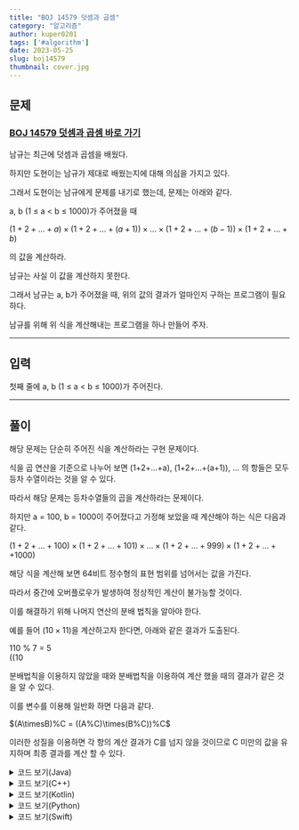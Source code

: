 ---
title: "BOJ 14579 덧셈과 곱셈"
category: "알고리즘"
author: kuper0201
tags: ['#algorithm']
date: 2023-05-25
slug: boj14579
thumbnail: cover.jpg
---


## 문제

### <a href="https://boj.kr/14579" target="_blank">BOJ 14579 덧셈과 곱셈 바로 가기</a>

남규는 최근에 덧셈과 곱셈을 배웠다.

하지만 도현이는 남규가 제대로 배웠는지에 대해 의심을 가지고 있다.

그래서 도현이는 남규에게 문제를 내기로 했는데, 문제는 아래와 같다.

a, b (1 ≤ a < b ≤ 1000)가 주어졌을 때

$(1+2+…+a) \times (1+2+…+(a+1)) \times … \times (1+2+…+(b-1)) \times (1+2+…+b)$

의 값을 계산하라.

남규는 사실 이 값을 계산하지 못한다.

그래서 남규는 a, b가 주어졌을 때, 위의 값의 결과가 얼마인지 구하는 프로그램이 필요하다.

남규를 위해 위 식을 계산해내는 프로그램을 하나 만들어 주자.

---

## 입력

첫째 줄에 a, b (1 ≤ a < b ≤ 1000)가 주어진다.

---

## 풀이

해당 문제는 단순히 주어진 식을 계산하라는 구현 문제이다.

식을 곱 연산을 기준으로 나누어 보면 (1+2+...+a), (1+2+...+(a+1)), ... 의 항들은 모두 등차 수열이라는 것을 알 수 있다.

따라서 해당 문제는 등차수열들의 곱을 계산하라는 문제이다.

하지만 a = 100, b = 1000이 주어졌다고 가정해 보았을 때 계산해야 하는 식은 다음과 같다.

$(1+2+...+100) \times (1+2+...+101) \times ... \times (1+2+...+999) \times (1+2+...++1000)$

해당 식을 계산해 보면 64비트 정수형의 표현 범위를 넘어서는 값을 가진다.

따라서 중간에 오버플로우가 발생하여 정상적인 계산이 불가능할 것이다.

이를 해결하기 위해 나머지 연산의 분배 법칙을 알아야 한다.

예를 들어 $(10\times11)%7$을 계산하고자 한다면, 아래와 같은 결과가 도출된다.

110 % 7 = 5<br/>
$((10%7)\times(11%7))%7=12%7=5$

분배법칙을 이용하지 않았을 때와 분배법칙을 이용하여 계산 했을 때의 결과가 같은 것을 알 수 있다.

이를 변수를 이용해 일반화 하면 다음과 같다.

$(A\timesB)%C = ((A%C)\times(B%C))%C$

이러한 성질을 이용하면 각 항의 계산 결과가 C를 넘지 않을 것이므로 C 미만의 값을 유지하며 최종 결과를 계산 할 수 있다.

<details markdown="1">
<summary>코드 보기(Java)</summary>

```javascript
import java.io.*;

public class Main {
    public static void main(String[] args) throws Exception {
        BufferedReader br = new BufferedReader(new InputStreamReader(System.in));

        // a, b 입력
        String[] s = br.readLine().split(" ");
        int a = Integer.parseInt(s[0]);
        int b = Integer.parseInt(s[1]);

        // 식 계산
        long res = 1;
        for(int i = a; i <= b; i++) {
            // 합 계산
            long sum = 0;
            for (int j = 1; j <= i; j++) sum += j;

            // 곱 계산(값 커질수 있으므로 나머지 연산)
            res *= sum;
            res %= 14579;
        }

        System.out.println(res % 14579);
    }
}
```
</details>

<details markdown="1">
<summary>코드 보기(C++)</summary>

```cpp
#include <iostream>

#define fastio ios_base::sync_with_stdio(false); cin.tie(nullptr); cout.tie(nullptr)
#define endl '\n'

using namespace std;

int main() {
    fastio;
    
    // a, b 입력
    int a, b;
    cin >> a >> b;

    // 식 계산
    long res = 1;
    for(int i = a; i <= b; i++) {
        // 합 계산
        long sum = 0;
        for (int j = 1; j <= i; j++) sum += j;

        // 곱 계산(값 커질수 있으므로 나머지 연산)
        res *= sum;
        res %= 14579;
    }
    
    cout << res % 14579 << endl;
    
    return 0;
}
```
</details>

<details markdown="1">
<summary>코드 보기(Kotlin)</summary>

```javascript
fun main(args: Array<String>) = with(System.`in`.bufferedReader()) {
    // a, b 입력
    var s = readLine().split(" ")
    var a = s[0].toInt()
    var b = s[1].toInt()

    // 식 계산
    var res = 1
    for(i in a .. b) {
        // 합 계산
        var sum = 0;
        for(j in 1 .. i) { sum += j }

        // 곱 계산(값 커질수 있으므로 나머지 연산)
        res *= sum
        res %= 14579
    }
    
    println(res % 14579)
}
```
</details>

<details markdown="1">
<summary>코드 보기(Python)</summary>

```python
from sys import stdin

def main():
    # a, b 입력
    s = stdin.readline().split(' ')
    a = int(s[0])
    b = int(s[1])

    # 식 계산
    res = 1
    for i in range(a, b + 1):
        # 합 계산
        sum = 0
        for j in range(1, i + 1):
            sum += j

        # 곱 계산(값 커질수 있으므로 나머지 연산)
        res *= sum
        res %= 14579

    print(res % 14579)

if __name__ == "__main__":
    main()
```
</details>

<details markdown="1">
<summary>코드 보기(Swift)</summary>

```cpp
import Foundation

func main() {
    // a, b 입력
    var s = readLine()!.split(separator: " ")
    var a = Int(s[0])!
    var b = Int(s[1])!

    // 식 계산
    var res = 1
    for i in a ... b {
        // 합 계산
        var sum = 0;
        for j in 1 ... i {
            sum += j
        }

        // 곱 계산(값 커질수 있으므로 나머지 연산)
        res *= sum;
        res %= 14579;
    }
    
    print(res % 14579)
}

main()
```
</details>